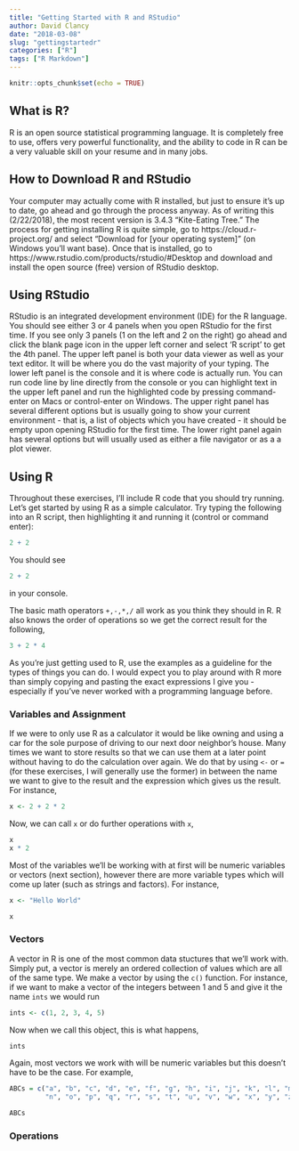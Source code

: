 ```yaml
---
title: "Getting Started with R and RStudio"
author: David Clancy
date: "2018-03-08"
slug: "gettingstartedr"
categories: ["R"]
tags: ["R Markdown"]
---
```


```r
knitr::opts_chunk$set(echo = TRUE)
```

## What is R?

R is an open source statistical programming language. It is completely free to use, offers very powerful functionality, and the ability to code in R can be a very valuable skill on your resume and in many jobs. 

## How to Download R and RStudio

Your computer may actually come with R installed, but just to ensure it's up to date, go ahead and go through the process anyway. As of writing this (2/22/2018), the most recent version is 3.4.3 "Kite-Eating Tree." The process for getting installing R is quite simple, go to https://cloud.r-project.org/ and select "Download for [your operating system]" (on Windows you'll want base). Once that is installed, go to https://www.rstudio.com/products/rstudio/#Desktop and download and install the open source (free) version of RStudio desktop.

## Using RStudio

RStudio is an integrated development environment (IDE) for the R language. You should see either 3 or 4 panels when you open RStudio for the first time. If you see only 3 panels (1 on the left and 2 on the right) go ahead and click the blank page icon in the upper left corner and select 'R script' to get the 4th panel. The upper left panel is both your data viewer as well as your text editor. It will be where you do the vast majority of your typing. The lower left panel is the console and it is where code is actually run. You can run code line by line directly from the console or you can highlight text in the upper left panel and run the highlighted code by pressing command-enter on Macs or control-enter on Windows. The upper right panel has several different options but is usually going to show your current environment - that is, a list of objects which you have created - it should be empty upon opening RStudio for the first time. The lower right panel again has several options but will usually used as either a file navigator or as a a plot viewer. 

## Using R

Throughout these exercises, I'll include R code that you should try running. Let's get started by using R as a simple calculator. Try typing the following into an R script, then highlighting it and running it (control or command enter):

```r
2 + 2
```

You should see

```r
2 + 2
```

in your console.

The basic math operators `+,-,*,/` all work as you think they should in R. R also knows the order of operations so we get the correct result for the following,

```r
3 + 2 * 4
```

As you're just getting used to R, use the examples as a guideline for the types of things you can do. I would expect you to play around with R more than simply copying and pasting the exact expressions I give you - especially if you've never worked with a programming language before. 

### Variables and Assignment

If we were to only use R as a calculator it would be like owning and using a car for the sole purpose of driving to our next door neighbor's house. Many times we want to store results so that we can use them at a later point without having to do the calculation over again. We do that by using `<-` or `=` (for these exercises, I will generally use the former) in between the name we want to give to the result and the expression which gives us the result. For instance,

```r
x <- 2 + 2 * 2
```

Now, we can call `x` or do further operations with `x`,

```r
x
x * 2
```

Most of the variables we'll be working with at first will be numeric variables or vectors (next section), however there are more variable types which will come up later (such as strings and factors). For instance,

```r
x <- "Hello World"

x
```

### Vectors

A vector in R is one of the most common data stuctures that we'll work with. Simply put, a vector is merely an ordered collection of values which are all of the same type. We make a vector by using the `c()` function. For instance, if we want to make a vector of the integers between 1 and 5 and give it the name `ints` we would run

```r
ints <- c(1, 2, 3, 4, 5)
```

Now when we call this object, this is what happens,

```r
ints
```

Again, most vectors we work with will be numeric variables but this doesn't have to be the case. For example,

```r
ABCs = c("a", "b", "c", "d", "e", "f", "g", "h", "i", "j", "k", "l", "m", 
         "n", "o", "p", "q", "r", "s", "t", "u", "v", "w", "x", "y", "z")

ABCs
```

### Operations
